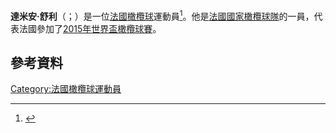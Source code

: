 {{blpsources|time=2015-11-21T16:40:56+00:00}}
{{expand|time=2015-11-21T16:40:56+00:00}}
'''達米安·舒利'''（{{lang-fr|Damien Chouly}}；{{bd|1985年|11月27日}}）是一位[[法國|法國]][[橄欖球|橄欖球]]運動員<ref>{{cite web|url=http://www.lequipe.fr/Rugby/RugbyFicheJoueur5500000000004775.html|title=La fiche de DAMIEN Chouly. Rugby – L'Equipe.fr|work=L'Équipe|access-date=2015-11-21|archive-date=2021-02-28|archive-url=https://web.archive.org/web/20210228224728/https://www.lequipe.fr/Rugby/RugbyFicheJoueur5500000000004775.html|dead-url=no}}</ref>。他是[[法國國家橄欖球隊|法國國家橄欖球隊]]的一員，代表法國參加了[[2015年世界盃橄欖球賽|2015年世界盃橄欖球賽]]。

==參考資料==
{{Reflist}}
[[Category:法國橄欖球運動員|Category:法國橄欖球運動員]]